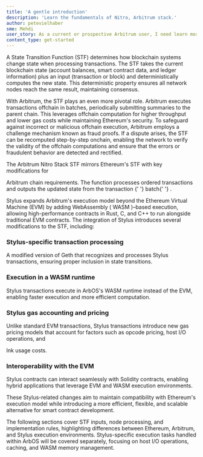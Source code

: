 ```yaml
---
title: 'A gentle introduction'
description: 'Learn the fundamentals of Nitro, Arbitrum stack.'
author: petevielhaber
sme: Mehdi
user_story: As a current or prospective Arbitrum user, I need learn more about Nitros design.
content_type: get-started
---
```


A <a data-quicklook-from="state-transition-function">State Transition Function</a> (STF) determines how <a data-quicklook-from="blockchain">blockchain</a>
systems change state when processing transactions. The STF takes the current blockchain state (account balances, <a data-quicklook-from="smart-contract">smart
contract</a> data, and ledger information) plus an input (<a data-quicklook-from="transaction">transaction</a> or block) and deterministically computes the new
state. This deterministic property ensures all network nodes reach the same result, maintaining consensus.

With <a data-quicklook-from="arbitrum">Arbitrum</a>, the STF plays an even more pivotal role. <a data-quicklook-from="arbitrum">Arbitrum</a> executes
transactions offchain in batches, periodically submitting summaries to the <a data-quicklook-from="parent-chain">parent chain</a>. This leverages offchain
computation for higher throughput and lower gas costs while maintaining Ethereum's security. To safeguard against incorrect or malicious offchain execution,
Arbitrum employs a <a data-quicklook-from="challenge">challenge</a> mechanism known as fraud proofs. If a dispute arises, the STF can be recomputed step-by-step
onchain, enabling the network to verify the validity of the offchain computations and ensure that the errors or fraudulent behavior are detected and rectified.

The <a data-quicklook-from="arbitrum-nitro">Arbitrum Nitro</a> Stack STF mirrors Ethereum's STF with key modifications for

<a data-quicklook-from="arbitrum-chain">Arbitrum chain</a> requirements. The function processes ordered transactions and outputs the updated state from the transaction <a data-quicklook-from="batch">
  {' '}
  batch{' '}
</a>
.

<a data-quicklook-from="stylus">Stylus</a> expands Arbitrum's execution model beyond the Ethereum Virtual Machine (EVM) by adding WebAssembly (<a data-quicklook-from="wasm">
  WASM
</a>)–based execution, allowing high-performance contracts in Rust, C, and C++ to run alongside traditional EVM contracts. The integration of Stylus introduces several
modifications to the STF, including:

### Stylus-specific transaction processing

A modified version of <a data-quicklook-from="geth">Geth</a> that recognizes and processes Stylus transactions, ensuring proper inclusion in state transitions.

### Execution in a WASM runtime

Stylus transactions execute in <a data-quicklook-from="arbos">ArbOS</a>'s WASM runtime instead of the EVM, enabling faster execution and more efficient
computation.

### Stylus gas accounting and pricing

Unlike standard EVM transactions, Stylus transactions introduce new gas pricing models that account for factors such as opcode pricing, host I/O operations, and

<a data-quicklook-from="ink">Ink</a> usage costs.

### Interoperability with the EVM

Stylus contracts can interact seamlessly with Solidity contracts, enabling hybrid applications that leverage EVM and WASM execution environments.

These Stylus-related changes aim to maintain compatibility with Ethereum's execution model while introducing a more efficient, flexible, and scalable
alternative for smart contract development.

The following sections cover STF inputs, node processing, and implementation rules, highlighting differences between Ethereum, Arbitrum, and Stylus execution
environments. Stylus-specific execution tasks handled within ArbOS will be covered separately, focusing on host I/O operations, caching, and WASM memory
management.
